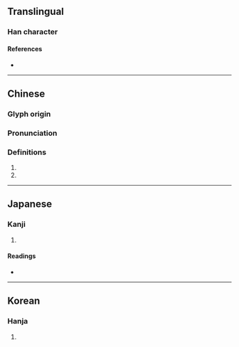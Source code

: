 {{character info}}
==Translingual==

===Han character===
{{Han char|rn=18|rad=刀|as=12|sn=14|four=72200|canj=MOLN|ids=⿰厥刂}}

====References====
* {{Han ref|kx=0144.080|dkj=02190|dj=0325.040|hdz=10355.100|uh=5282|ud=21122|bh=B9BB|bd=47547}}

----

==Chinese==
{{zh-forms}}

===Glyph origin===
{{Han etym}}

===Pronunciation===
{{zh-pron
|m=jué
|m-s=
|c=kyut3,gyut3
|mc=y
|oc=y
|cat=
}}

===Definitions===
{{zh-hanzi}}

# {{zh-used in|剞劂}}
# {{zh-used in|剖劂}}

----

==Japanese==

===Kanji===
{{ja-kanji|grade=|rs=刀12}}

# {{rfdef|ja|sort=刀12}}

====Readings====
* {{ja-readings|on=[[けつ]] (ketsu), [[くうち]] (kūchi), [[けい]] (kei), [[け]] (ke)|kun=[[けずる]] (kezuru)}}

----

==Korean==

===Hanja===
{{ko-hanja|hangeul=궤|rv=gwe|mr=kwe}}

# {{rfdef|ko|sort=刀12}}